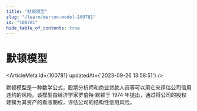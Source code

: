 ```yaml
---
title: "默顿模型"
slug: "/learn/merton-model-100781"
id: "100781"
hide_table_of_contents: true
---
```



# 默顿模型

<ArticleMeta id={100781} updatedAt={'2023-09-26 13:58:51'} />
<div className='border-solid border-b border-t-0 my-4 border-[var(--ifm-color-gray-300)]' />

默顿模型是一种数学公式，股票分析师和商业贷款人员等可以用它来评估公司信用违约的风险。该模型由经济学家罗伯特·默顿于 1974 年提出，通过将公司的股权建模为其资产的看涨期权，评估公司的结构性信用风险。
